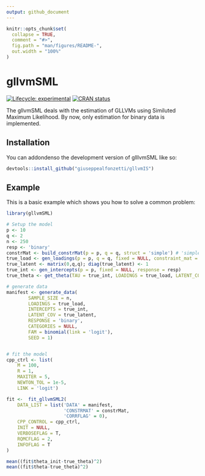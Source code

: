 ```yaml
---
output: github_document
---
```


<!-- README.md is generated from README.Rmd. Please edit that file -->

```r
knitr::opts_chunk$set(
  collapse = TRUE,
  comment = "#>",
  fig.path = "man/figures/README-",
  out.width = "100%"
)
```

# gllvmSML

<!-- badges: start -->
[![Lifecycle: experimental](https://img.shields.io/badge/lifecycle-experimental-orange.svg)](https://lifecycle.r-lib.org/articles/stages.html#experimental)
[![CRAN status](https://www.r-pkg.org/badges/version/gllvmSML)](https://CRAN.R-project.org/package=gllvmSML)
<!-- badges: end -->

The gllvmSML deals with the estimation of GLLVMs using Similuted Maximum Likelihood. By now, only estimation for binary data is implemented.

## Installation

You can addondenso the development version of glllvmSML like so:

``` r
devtools::install_github("giuseppealfonzetti/gllvmIS")
```

## Example

This is a basic example which shows you how to solve a common problem:

```r
library(gllvmSML)

# Setup the model
p <- 10
q <- 2
n <- 250
resp <- 'binary'
constrMat <- build_constrMat(p = p, q = q, struct = 'simple') # 'simple' or 'triangular'
true_load <- gen_loadings(p = p, q = q, fixed = NULL, constraint_mat = constrMat)
true_latent <- matrix(0,q,q); diag(true_latent) <- 1
true_int <- gen_intercepts(p = p, fixed = NULL, response = resp)
true_theta <- get_theta(TAU = true_int, LOADINGS = true_load, LATENT_COV = true_latent, CAT = rep(2,p), A = constrMat)

# generate data
manifest <- generate_data(
        SAMPLE_SIZE = n,
        LOADINGS = true_load,
        INTERCEPTS = true_int,
        LATENT_COV = true_latent,
        RESPONSE = 'binary',
        CATEGORIES = NULL,
        FAM = binomial(link = 'logit'),
        SEED = 1)


# fit the model
cpp_ctrl <- list(
    M = 100,
    R = 1,
    MAXITER = 5,
    NEWTON_TOL = 1e-5,
    LINK = 'logit')

fit <-  fit_gllvmSML2(
    DATA_LIST = list('DATA' = manifest,
                     'CONSTRMAT' = constrMat,
                     'CORRFLAG' = 0),
    CPP_CONTROL = cpp_ctrl,
    INIT = NULL, 
    VERBOSEFLAG = T,
    RQMCFLAG = 2,
    INFOFLAG = T
)

mean((fit$theta_init-true_theta)^2)
mean((fit$theta-true_theta)^2)
```

